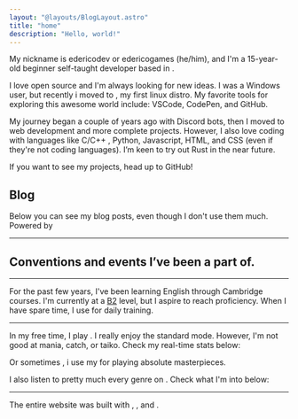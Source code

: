 ```yaml
---
layout: "@layouts/BlogLayout.astro"
title: "home"
description: "Hello, world!"
---
```



<Sidebar />

<Greeting client:load />

My nickname is edericodev or edericogames (he/him), and I'm a 15-year-old beginner self-taught developer based in <Badge type="italy" href="https://youtu.be/drojd1HYtcM?si=xvjPnkDNgscCGHqA" label="Italy" />. 

I love open source and I'm always looking for new ideas. I was a Windows user, but recently i moved to <Badge type="arch" href="https://archlinux.org/" label="Arch" />, my first linux distro. My favorite tools for exploring this awesome world include: VSCode, CodePen, and GitHub.

My journey began a couple of years ago with Discord bots, then I moved to web development and more complete projects. However, I also love coding with languages like C/C++ , Python, Javascript, HTML, and CSS (even if they're not coding languages).
I’m keen to try out Rust in the near future.

If you want to see my projects, head up to GitHub!

<Links />

## Blog

Below you can see my blog posts, even though I don't use them much. Powered by <Badge type="obsidian" href="https://obsidian.md/" label="obsidian" />

<Posts />

---

## Conventions and events I’ve been a part of.

<Places />

---

For the past few years, I've been learning English through Cambridge courses. I'm currently at a [B2](https://www.efset.org/cefr/b2/) level, but I aspire to reach proficiency. When I have spare time, I use <Badge type="duolingo" href=" https://www.duolingo.com/profile/jxst_ede?via=share_profile_qr" label="Duolingo" /> for daily training.

---

In my free time, I play <Badge type="osu" href="https://osu.ppy.sh/users/34603157" label="osu!" />. I really enjoy the standard mode. However, I'm not good at mania, catch, or taiko. Check my real-time stats below:

<Osu client:load />

Or sometimes , i use my <Badge type="playstation" href="https://psnprofiles.com/jxst_ede" label="PS5" /> for playing absolute masterpieces.

I also listen to pretty much every genre on <Badge type="spotify" href="https://open.spotify.com/user/31w3g2o6tkydwgjzyuntt42gpi54?si=fdeb7fa8d94e45b7" label="spotify" />. Check what I'm into below:

<Spotify client:load />

---

The entire website was built with <Badge type="astro" href="https://astro.build/" label="astro" />, <Badge type="tailwindcss" href="https://tailwindcss.com/" label="tailwind" />, and <Badge type="svelte" href="https://svelte.dev/" label="svelte" />.